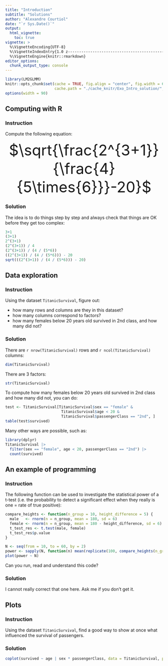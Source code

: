 ```yaml
---
title: "Introduction"
subtitle: "Solutions"
author: "Alexandre Courtiol"
date: "`r Sys.Date()`"
output:
  html_vignette:
    toc: true
vignette: >
  %\VignetteEncoding{UTF-8}
  %\VignetteIndexEntry{1.0 z-------------------------------------------------------------solutions}
  %\VignetteEngine{knitr::rmarkdown}
editor_options:
  chunk_output_type: console
---
```

```r
library(LM2GLMM)
knitr::opts_chunk$set(cache = TRUE, fig.align = "center", fig.width = 6, fig.height = 6,
                      cache.path = "./cache_knitr/Exo_Intro_solution/", fig.path = "./fig_knitr/Exo_Intro_solution/")
options(width = 90)
```

## Computing with R

### Instruction

Compute the following equation:

<center><font size="8"> $\sqrt{\frac{2^{3+1}}{\frac{4}{5\times{6}}}-20}$ </font></center>

### Solution

The idea is to do things step by step and always check that things are OK before they get too complex:

```r
3+1
(3+1)
2^(3+1)
(2^(3+1)) / 4
(2^(3+1)) / (4 / (5*6))
((2^(3+1)) / (4 / (5*6))) - 20
sqrt(((2^(3+1)) / (4 / (5*6))) - 20)
```


## Data exploration

### Instruction

Using the dataset `TitanicSurvival`, figure out: 

- how many rows and columns are they in this dataset?
- how many columns correspond to factors?
- how many females below 20 years old survived in 2nd class, and how many did not?

### Solution

There are `r nrow(TitanicSurvival)` rows and `r ncol(TitanicSurvival)` columns:
```r
dim(TitanicSurvival)
```

There are 3 factors:

```r
str(TitanicSurvival)
```

To compute how many females below 20 years old survived in 2nd class and how many did not, you can do:

```r
test <- TitanicSurvival[TitanicSurvival$sex == "female" &
                         TitanicSurvival$age < 20 &
                         TitanicSurvival$passengerClass == "2nd", ]
table(test$survived)
```
Many other ways are possible, such as:

```r
library(dplyr)
TitanicSurvival |>
  filter(sex == "female", age < 20, passengerClass == "2nd") |>
  count(survived)
```



## An example of programming

### Instruction

The following function can be used to investigate the statistical power of a t-test (i.e. the probability to detect a significant effect when they really is one = rate of true positive):

```r
compare_heights <- function(n_group = 10, height_difference = 5) {
  male   <- rnorm(n = n_group, mean = 180, sd = 6)
  female <- rnorm(n = n_group, mean = 180 - height_difference, sd = 6)
  t_test_res <- t.test(male, female)
  t_test_res$p.value
}

N <- seq(from = 10, to = 60, by = 2)
power <- sapply(N, function(n) mean(replicate(100, compare_heights(n_group = n)) <= 0.05))
plot(power ~ N)
```

Can you run, read and understand this code?

### Solution

I cannot really correct that one here. Ask me if you don't get it.


## Plots

### Instruction

Using the dataset `TitanicSurvival`, find a good way to show at once what influenced the survival of passengers.

### Solution

```r
coplot(survived ~ age | sex * passengerClass, data = TitanicSurvival, panel = panel.smooth)
```
